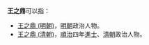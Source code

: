 
'''王之鼎'''可以指：
* [[王之鼎_(明朝)|王之鼎 (明朝)]]，[[明朝|明朝]]政治人物。
* [[王之鼎_(清朝)|王之鼎 (清朝)]]，[[順治|順治]]四年[[進士|進士]]、[[清朝|清朝]]政治人物。
{{disambig}}